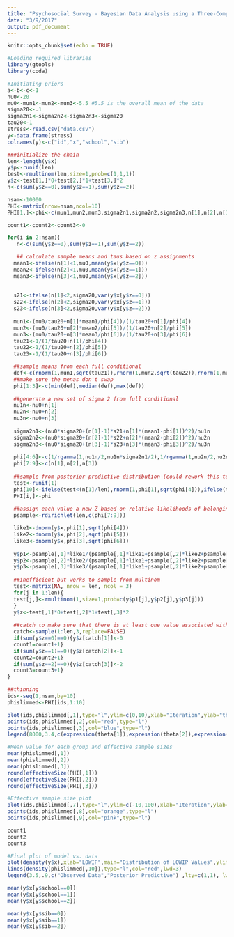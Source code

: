 ```yaml
---
title: "Psychosocial Survey - Bayesian Data Analysis using a Three-Component Mixture Model"
date: "3/9/2017"
output: pdf_document
---
```


```r
knitr::opts_chunk$set(echo = TRUE)
```


```r
#Loading required libraries
library(gtools)
library(coda)

#Initiating priors
a<-b<-c<-1
nu0<-20
mu0<-mun1<-mun2<-mun3<-5.5 #5.5 is the overall mean of the data
sigma20<-.1
sigma2n1<-sigma2n2<-sigma2n3<-sigma20
tau20<-1
stress<-read.csv("data.csv")
y<-data.frame(stress)
colnames(y)<-c("id","x","school","sib")

###initialize the chain
len<-length(y$x)
y$p<-runif(len)
test<-rmultinom(len,size=1,prob=c(1,1,1))
y$z<-test[1,]*0+test[2,]*1+test[3,]*2
n<-c(sum(y$z==0),sum(y$z==1),sum(y$z==2))

nsam<-10000
PHI<-matrix(nrow=nsam,ncol=10)
PHI[1,]<-phi<-c(mun1,mun2,mun3,sigma2n1,sigma2n2,sigma2n3,n[1],n[2],n[3],mu0)

count1<-count2<-count3<-0

for(i in 2:nsam){
   n<-c(sum(y$z==0),sum(y$z==1),sum(y$z==2))

   ## calculate sample means and taus based on z assignments
  mean1<-ifelse(n[1]<1,mu0,mean(y$x[y$z==0]))
  mean2<-ifelse(n[2]<1,mu0,mean(y$x[y$z==1]))
  mean3<-ifelse(n[3]<1,mu0,mean(y$x[y$z==2]))
  
  
  s21<-ifelse(n[1]<2,sigma20,var(y$x[y$z==0]))
  s22<-ifelse(n[2]<2,sigma20,var(y$x[y$z==1]))
  s23<-ifelse(n[3]<2,sigma20,var(y$x[y$z==2]))
  
  mun1<-(mu0/tau20+n[1]*mean1/phi[4])/(1/tau20+n[1]/phi[4])
  mun2<-(mu0/tau20+n[2]*mean2/phi[5])/(1/tau20+n[2]/phi[5])
  mun3<-(mu0/tau20+n[3]*mean3/phi[6])/(1/tau20+n[3]/phi[6])
  tau21<-1/(1/tau20+n[1]/phi[4])
  tau22<-1/(1/tau20+n[2]/phi[5])
  tau23<-1/(1/tau20+n[3]/phi[6])

  ##sample means from each full conditional
  def<-c(rnorm(1,mun1,sqrt(tau21)),rnorm(1,mun2,sqrt(tau22)),rnorm(1,mun3,sqrt(tau23)))
  ##make sure the menas don't swap
  phi[1:3]<-c(min(def),median(def),max(def))
  
  ##generate a new set of sigma 2 from full conditional
  nu1n<-nu0+n[1]
  nu2n<-nu0+n[2]
  nu3n<-nu0+n[3]
  
  sigma2n1<-(nu0*sigma20+(n[1]-1)*s21+n[1]*(mean1-phi[1])^2)/nu1n
  sigma2n2<-(nu0*sigma20+(n[2]-1)*s22+n[2]*(mean2-phi[2])^2)/nu2n
  sigma2n3<-(nu0*sigma20+(n[3]-1)*s23+n[3]*(mean3-phi[3])^2)/nu3n
  
  phi[4:6]<-c(1/rgamma(1,nu1n/2,nu1n*sigma2n1/2),1/rgamma(1,nu2n/2,nu2n*sigma2n2/2),1/rgamma(1,nu3n/2,nu3n*sigma2n3/2))
  phi[7:9]<-c(n[1],n[2],n[3])
  
  ##sample from posterior predictive distribution (could rework this to be a multinom and more elegant, but this seems to work)
  test<-runif(1)
  phi[10]<-ifelse(test<(n[1]/len),rnorm(1,phi[1],sqrt(phi[4])),ifelse(test<((n[1]+n[2])/len),rnorm(1,phi[2],sqrt(phi[5])),rnorm(1,phi[3],sqrt(phi[6]))))
  PHI[i,]<-phi
  
  ##assign each value a new Z based on relative likelihoods of belonging to each component
  psample<-rdirichlet(len,c(phi[7:9]))

  like1<-dnorm(y$x,phi[1],sqrt(phi[4]))
  like2<-dnorm(y$x,phi[2],sqrt(phi[5]))
  like3<-dnorm(y$x,phi[3],sqrt(phi[6]))
  
  y$p1<-psample[,1]*like1/(psample[,1]*like1+psample[,2]*like2+psample[,3]*like3)
  y$p2<-psample[,2]*like2/(psample[,1]*like1+psample[,2]*like2+psample[,3]*like3)
  y$p3<-psample[,3]*like3/(psample[,1]*like1+psample[,2]*like2+psample[,3]*like3)
  
  ##inefficient but works to sample from multinom
  test<-matrix(NA, nrow = len, ncol = 3)
  for(j in 1:len){
  test[j,]<-rmultinom(1,size=1,prob=c(y$p1[j],y$p2[j],y$p3[j]))
  }
  y$z<-test[,1]*0+test[,2]*1+test[,3]*2
  
  ##catch to make sure that there is at least one value associated with each level
  catch<-sample(1:len,3,replace=FALSE)
  if(sum(y$z==0)==0){y$z[catch[1]]<-0
  count1=count1+1}
  if(sum(y$z==1)==0){y$z[catch[2]]<-1
  count2=count2+1}
  if(sum(y$z==2)==0){y$z[catch[3]]<-2
  count3=count3+1}
} 

##thinning 
ids<-seq(1,nsam,by=10)
phislimmed<-PHI[ids,1:10]

plot(ids,phislimmed[,1],type="l",ylim=c(0,10),xlab="Iteration",ylab="theta",main="Means of three component model")
points(ids,phislimmed[,2],col="red",type="l")
points(ids,phislimmed[,3],col="blue",type="l")
legend(8000,3.4,c(expression(theta[1]),expression(theta[2]),expression(theta[3])),lty=c(1,1,1),lwd=c(2.5,2.5,2.5),col=c("black","red","blue"))

#Mean value for each group and effective sample sizes
mean(phislimmed[,1])
mean(phislimmed[,2])
mean(phislimmed[,3])
round(effectiveSize(PHI[,1]))
round(effectiveSize(PHI[,2]))
round(effectiveSize(PHI[,3]))

#Effective sample size plot
plot(ids,phislimmed[,7],type="l",ylim=c(-10,100),xlab="Iteration",ylab="Effective sample sizes",col="green",main="Effective sample sizes")
points(ids,phislimmed[,8],col="orange",type="l")
points(ids,phislimmed[,9],col="pink",type="l")

count1
count2
count3

#Final plot of model vs. data
plot(density(y$x),xlab="LOWIP",main="Distribution of LOWIP Values",ylim=c(0,1),lwd=3)
lines(density(phislimmed[,10]),type="l",col="red",lwd=3)
legend(3.5,.9,c("Observed Data","Posterior Predictive") ,lty=c(1,1), lwd=c(2.5,2.5), col=c("black","red"))
```



```r
mean(y$x[y$school==0])
mean(y$x[y$school==1])
mean(y$x[y$school==2])

mean(y$x[y$sib==0])
mean(y$x[y$sib==1])
mean(y$x[y$sib==2])

```